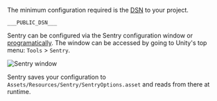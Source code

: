 The minimum configuration required is the [DSN](/product/sentry-basics/dsn-explainer/) to your project.

<SignInNote />

```
___PUBLIC_DSN___
```

Sentry can be configured via the Sentry configuration window or [programatically](/platforms/unity/configuration/options/).
The window can be accessed by going to Unity's top menu: `Tools` > `Sentry`.

![Sentry window](unity-sentry-window.png)

Sentry saves your configuration to `Assets/Resources/Sentry/SentryOptions.asset` and reads from there at runtime.
